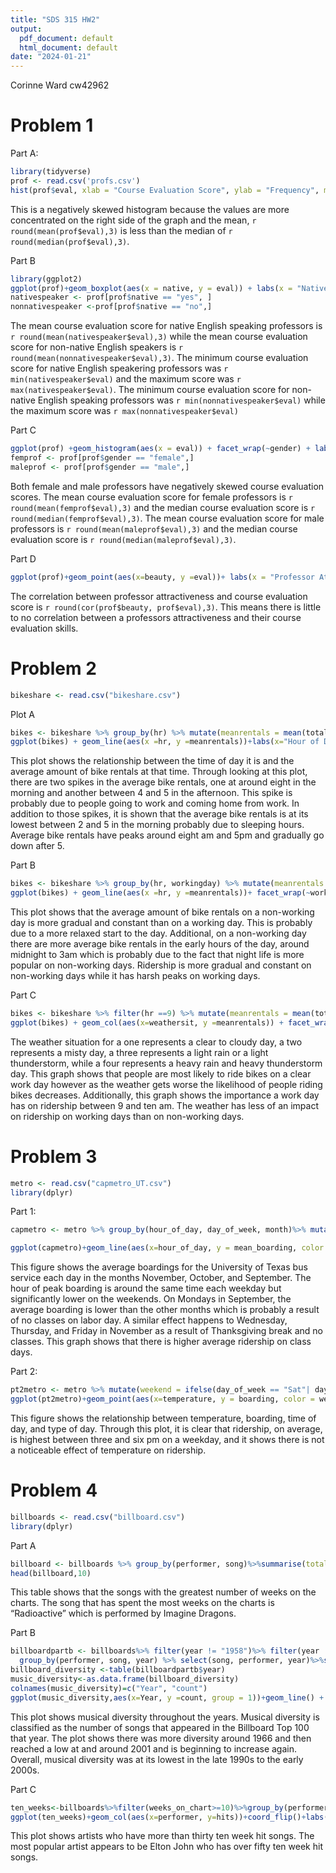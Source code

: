 ```yaml
---
title: "SDS 315 HW2"
output:
  pdf_document: default
  html_document: default
date: "2024-01-21"
---
```

Corinne Ward 
cw42962

# **Problem 1**

Part A: 

```r
library(tidyverse)
prof <- read.csv('profs.csv')
hist(prof$eval, xlab = "Course Evaluation Score", ylab = "Frequency", main = "Distribution of Course Evaluation Scores",  )
```

This is a negatively skewed histogram because the values are more concentrated on the right side of the graph and the mean, `r round(mean(prof$eval),3)` is less than the median of `r round(median(prof$eval),3)`.



Part B


```r
library(ggplot2)
ggplot(prof)+geom_boxplot(aes(x = native, y = eval)) + labs(x = "Native English Speaker", y = "Course Evaluation Score", title = "Distribution of Course Evaluation Scores by Native Speakers")
nativespeaker <- prof[prof$native == "yes", ]
nonnativespeaker <-prof[prof$native == "no",]
```

The mean course evaluation score for native English speaking professors is `r round(mean(nativespeaker$eval),3)` while the mean course evaluation score for non-native English speakers is `r round(mean(nonnativespeaker$eval),3)`. The minimum course evaluation score for native English speakering professors was `r min(nativespeaker$eval)` and the maximum score was `r max(nativespeaker$eval)`. The minimum course evaluation score for non-native English speaking professors was `r min(nonnativespeaker$eval)` while the maximum score was `r max(nonnativespeaker$eval)`

Part C
```r
ggplot(prof) +geom_histogram(aes(x = eval)) + facet_wrap(~gender) + labs(x = "Course Evalutation Score" , y = "Frequency" )
femprof <- prof[prof$gender == "female",]
maleprof <- prof[prof$gender == "male",]
```


Both female and male professors have negatively skewed course evaluation scores. The mean course evaluation score for female professors is `r round(mean(femprof$eval),3)` and the median course evaluation score is `r round(median(femprof$eval),3)`. The mean course evaluation score for male professors is `r round(mean(maleprof$eval),3)` and the median course evaluation score is `r round(median(maleprof$eval),3)`.


Part D 

```r
ggplot(prof)+geom_point(aes(x=beauty, y =eval))+ labs(x = "Professor Attractivness", y = "Course Evaluation Score", title = "Relationship between Professor Attractiveness and Course Evaluation")

```

The correlation between professor attractiveness and course evaluation score is `r round(cor(prof$beauty, prof$eval),3)`. This means there is little to no correlation between a professors attractiveness and their course evaluation skills. 

# **Problem 2** 

```r
bikeshare <- read.csv("bikeshare.csv")
```
Plot A 
```r
bikes <- bikeshare %>% group_by(hr) %>% mutate(meanrentals = mean(total))
ggplot(bikes) + geom_line(aes(x =hr, y =meanrentals))+labs(x="Hour of Day", y ="Average Bike Rentals", title = "Relationship between Time of Day and Bike Rentals")
```

This plot shows the relationship between the time of day it is and the average amount of bike rentals at that time. Through looking at this plot, there are two spikes in the average bike rentals, one at around eight in the morning and another between 4 and 5 in the afternoon. This spike is probably due to people going to work and coming home from work. In addition to those spikes, it is shown that the average bike rentals is at its lowest between 2 and 5 in the morning probably due to sleeping hours. Average bike rentals have peaks around eight am and 5pm and gradually go down after 5. 

Part B 

```r
bikes <- bikeshare %>% group_by(hr, workingday) %>% mutate(meanrentals = mean(total))%>% mutate(workday=ifelse(workingday==1,yes = "Work Day", no = "Not Working Day"))
ggplot(bikes) + geom_line(aes(x =hr, y =meanrentals))+ facet_wrap(~workday)+labs(x="Hour of Day", y ="Average Bike Rentals", title = "Relationship between Time of Day and Bike Rentals")
```

This plot shows that the average amount of bike rentals on a non-working day is more gradual and constant than on a working day. This is probably due to a more relaxed start to the day. Additional, on a non-working day there are more average bike rentals in the early hours of the day, around midnight to 3am which is probably due to the fact that night life is more popular on non-working days. Ridership is more gradual and constant on non-working days while it has harsh peaks on working days. 

Part C 

```r
bikes <- bikeshare %>% filter(hr ==9) %>% mutate(meanrentals = mean(total))%>% mutate(workday=ifelse(workingday==1,yes = "Work Day", no = "Not Working Day"))
ggplot(bikes) + geom_col(aes(x=weathersit, y =meanrentals)) + facet_wrap(~workday) + labs(x= "Weather Situation", y = "Average Ridership from 9-10 am", title = "Relationship between Weather, Ridership, and Working Day")

```

The weather situation for a one represents a clear to cloudy day, a two represents a misty day, a three represents a light rain or a light thunderstorm, while a four represents a heavy rain and heavy thunderstorm day. This graph shows that people are most likely to ride bikes on a clear work day however as the weather gets worse the likelihood of people riding bikes decreases. Additionally, this graph shows the importance a work day has on ridership between 9 and ten am. The weather has less of an impact on ridership on working days than on non-working days. 

# **Problem 3** 

```r
metro <- read.csv("capmetro_UT.csv")
library(dplyr)
```

Part 1: 

```r
capmetro <- metro %>% group_by(hour_of_day, day_of_week, month)%>% mutate(mean_boarding = mean(boarding))

ggplot(capmetro)+geom_line(aes(x=hour_of_day, y = mean_boarding, color = month)) + facet_wrap(~day_of_week) + labs(x = "Hour", y = "Average Boardings")
```

This figure shows the average boardings for the University of Texas bus service each day in the months November, October, and September. The hour of peak boarding is around the same time each weekday but significantly lower on the weekends. On Mondays in September, the average boarding is lower than the other months which is probably a result of no classes on labor day. A similar effect happens to Wednesday, Thursday, and Friday in November as a result of Thanksgiving break and no classes. This graph shows that there is higher average ridership on class days. 

Part 2:

```r
pt2metro <- metro %>% mutate(weekend = ifelse(day_of_week == "Sat"| day_of_week == "Sun", yes = "weekend", no = "weekday"))
ggplot(pt2metro)+geom_point(aes(x=temperature, y = boarding, color = weekend)) + facet_wrap(~hour_of_day) + labs(x= "Temperature", y ="Boardings", title = "Relationship between Boarding, Temperature, Hour of Day, and Type of Day")
```

This figure shows the relationship between temperature, boarding, time of day, and type of day. Through this plot, it is clear that ridership, on average, is highest between three and six pm on a weekday, and it shows there is not a noticeable effect of temperature on ridership. 

# **Problem 4** 

```r
billboards <- read.csv("billboard.csv")
library(dplyr)
```

Part A 
```r
billboard <- billboards %>% group_by(performer, song)%>%summarise(total_weeks = sum(weeks_on_chart))%>%arrange(desc(total_weeks))
head(billboard,10)
```

This table shows that the songs with the greatest number of weeks on the charts. The song that has spent the most weeks on the charts is "Radioactive" which is performed by Imagine Dragons. 

Part B 
```r
billboardpartb <- billboards%>% filter(year != "1958")%>% filter(year != "2021")%>%
  group_by(performer, song, year) %>% select(song, performer, year)%>%summarise(songcount = length(unique(song))) 
billboard_diversity <-table(billboardpartb$year)
music_diversity<-as.data.frame(billboard_diversity)
colnames(music_diversity)=c("Year", "count")
ggplot(music_diversity,aes(x=Year, y =count, group = 1))+geom_line() + labs(title = "Billboard Top 100 Musical Diversity", y="Number of Songs in Billboard Top 100", x= "Year") + theme_classic() + theme(axis.text.x = element_text(angle = 45, hjust = 1))
```
This plot shows musical diversity throughout the years. Musical diversity is classified as the number of songs that appeared in the Billboard Top 100 that year. The plot shows there was more diversity around 1966 and then reached a low at and around 2001 and is beginning to increase again. Overall, musical diversity was at its lowest in the late 1990s to the early 2000s. 

Part C 

```r
ten_weeks<-billboards%>%filter(weeks_on_chart>=10)%>%group_by(performer)%>%summarise(hits=n_distinct(song))%>%filter(hits>=30)
ggplot(ten_weeks)+geom_col(aes(x=performer, y=hits))+coord_flip()+labs(title = "Artists with over 30 Ten Week Hits", y = "Number of Ten Week Hits", x = "Performer")
```

This plot shows artists who have more than thirty ten week hit songs. The most popular artist appears to be Elton John who has over fifty ten week hit songs. 



